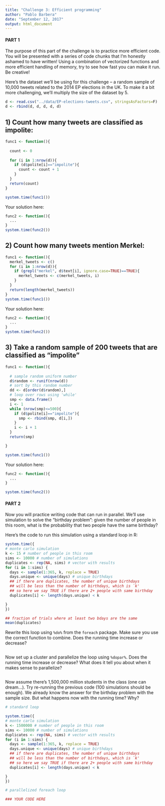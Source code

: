 ```yaml
---
title: "Challenge 3: Efficient programming"
author: "Pablo Barbera"
date: "September 12, 2017"
output: html_document
---
```


#### PART 1

The purpose of this part of the challenge is to practice more efficient code. You will be presented with a series of code chunks that I'm honestly ashamed to have written! Using a combination of vectorized functions and more efficient handling of memory, try to see how fast you can make it run. Be creative!

Here's the dataset we'll be using for this challenge -- a random sample of 10,000 tweets related to the 2014 EP elections in the UK. To make it a bit more challenging, we'll multiply the size of the dataset by 5.

```r
d <- read.csv("../data/EP-elections-tweets.csv", stringsAsFactors=F)
d <- rbind(d, d, d, d, d)
```

## 1) Count how many tweets are classified as impolite:

```r
func1 <- function(){
  
  count <- 0
  
  for (i in 1:nrow(d)){
    if (d$polite[i]=="impolite"){
      count <- count + 1
    }
  }
  return(count)
}

system.time(func1())

```

Your solution here:

```r
func2 <- function(){
  ...
}
system.time(func2())
```

## 2) Count how many tweets mention Merkel:

```r
func1 <- function(){
  merkel_tweets <- c()
  for (i in 1:nrow(d)){
    if (grepl("merkel", d$text[i], ignore.case=TRUE)==TRUE){
      merkel_tweets <- c(merkel_tweets, i)
    }
  }
  return(length(merkel_tweets))
}
system.time(func1())
```

Your solution here:

```r
func2 <- function(){
  ...
}
system.time(func2())
```


## 3) Take a random sample of 200 tweets that are classified as "impolite"

```r
func1 <- function(){
  
  # sample random uniform number
  d$random <- runif(nrow(d))
  # sort by this random number
  dd <- d[order(d$random),]
  # loop over rows using 'while'
  smp <- data.frame()
  i <- 1
  while (nrow(smp)<=500){
    if (d$polite[i]=="impolite"){
      smp <- rbind(smp, d[i,])
    }
    i <- i + 1
  }
  return(smp)

}

system.time(func1())

```

Your solution here:

```r
func2 <- function(){
  ...
}

system.time(func2())
```

#### PART 2


Now you will practice writing code that can run in parallel. We'll use simulation to solve the "birthday problem": given the number of people in this room, what is the probability that two people have the same birthday?

Here's the code to run this simulation using a standard loop in R:

```r
system.time({
# monte carlo simulation
k <- 15 # number of people in this room
sims <- 10000 # number of simulations 
duplicates <- rep(NA, sims) # vector with results
for (i in 1:sims) {
  days <- sample(1:365, k, replace = TRUE)
  days.unique <- unique(days) # unique birthdays
  ## if there are duplicates, the number of unique birthdays 
  ## will be less than the number of birthdays, which is `k'
  ## so here we say TRUE if there are 2+ people with same birthday
  duplicates[i] <- length(days.unique) < k

}
})

## fraction of trials where at least two bdays are the same
mean(duplicates)

```


Rewrite this loop using `%do%` from the `foreach` package. Make sure you use the correct function to combine. Does the running time increase or decrease?

```r



```

Now set up a cluster and parallelize the loop using `%dopar%`. Does the running time increase or decrease? What does it tell you about when it makes sense to parallelize?

```r



```

Now assume there's 1,500,000 million students in the class (one can dream...). Try re-running the previous code (100 simulations should be enough). We already know the answer for the birthday problem with the sample size. But what happens now with the running time? Why?


```r

# standard loop

system.time({
# monte carlo simulation
k <- 1500000 # number of people in this room
sims <- 10000 # number of simulations 
duplicates <- rep(NA, sims) # vector with results
for (i in 1:sims) {
  days <- sample(1:365, k, replace = TRUE)
  days.unique <- unique(days) # unique birthdays
  ## if there are duplicates, the number of unique birthdays 
  ## will be less than the number of birthdays, which is `k'
  ## so here we say TRUE if there are 2+ people with same birthday
  duplicates[i] <- length(days.unique) < k

}
})

# parallelized foreach loop

### YOUR CODE HERE


```


